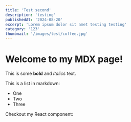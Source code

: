 ```yaml
---
title: 'Test second'
description: 'testing'
publishedAt: '2024-08-20'
excerpt: 'Lorem ipsum dolor sit amet testing testing'
category: '123'
thumbnail: '/images/test/coffee.jpg'
---
```


# Welcome to my MDX page!

This is some **bold** and _italics_ text.

This is a list in markdown:

- One
- Two
- Three

Checkout my React component:
